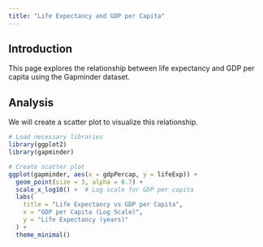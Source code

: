```yaml
---
title: "Life Expectancy and GDP per Capita"
---
```


## Introduction
This page explores the relationship between life expectancy and GDP per capita using the Gapminder dataset.

## Analysis

We will create a scatter plot to visualize this relationship.

```r
# Load necessary libraries
library(ggplot2)
library(gapminder)

# Create scatter plot
ggplot(gapminder, aes(x = gdpPercap, y = lifeExp)) +
  geom_point(size = 3, alpha = 0.7) +
  scale_x_log10() +  # Log scale for GDP per capita
  labs(
    title = "Life Expectancy vs GDP per Capita",
    x = "GDP per Capita (Log Scale)",
    y = "Life Expectancy (years)"
  ) +
  theme_minimal()

  ```